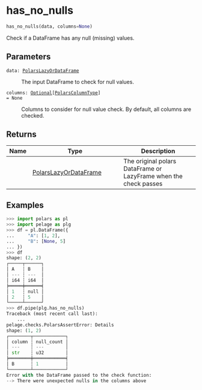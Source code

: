 # has_no_nulls { #pelage.has_no_nulls }

```python
has_no_nulls(data, columns=None)
```

Check if a DataFrame has any null (missing) values.

## Parameters {.doc-section .doc-section-parameters}

<code><span class="parameter-name">data</span><span class="parameter-annotation-sep">:</span> <span class="parameter-annotation">[PolarsLazyOrDataFrame](`pelage.checks.utils.types.PolarsLazyOrDataFrame`)</span></code>

:   The input DataFrame to check for null values.

<code><span class="parameter-name">columns</span><span class="parameter-annotation-sep">:</span> <span class="parameter-annotation">[Optional](`typing.Optional`)\[[PolarsColumnType](`pelage.checks.utils.types.PolarsColumnType`)\]</span> <span class="parameter-default-sep">=</span> <span class="parameter-default">None</span></code>

:   Columns to consider for null value check. By default, all columns are checked.

## Returns {.doc-section .doc-section-returns}

| Name   | Type                                                                       | Description                                                      |
|--------|----------------------------------------------------------------------------|------------------------------------------------------------------|
|        | [PolarsLazyOrDataFrame](`pelage.checks.utils.types.PolarsLazyOrDataFrame`) | The original polars DataFrame or LazyFrame when the check passes |

## Examples {.doc-section .doc-section-examples}

```python
>>> import polars as pl
>>> import pelage as plg
>>> df = pl.DataFrame({
...     "A": [1, 2],
...     "B": [None, 5]
... })
>>> df
shape: (2, 2)
┌─────┬──────┐
│ A   ┆ B    │
│ --- ┆ ---  │
│ i64 ┆ i64  │
╞═════╪══════╡
│ 1   ┆ null │
│ 2   ┆ 5    │
└─────┴──────┘
>>> df.pipe(plg.has_no_nulls)
Traceback (most recent call last):
    ...
pelage.checks.PolarsAssertError: Details
shape: (1, 2)
┌────────┬────────────┐
│ column ┆ null_count │
│ ---    ┆ ---        │
│ str    ┆ u32        │
╞════════╪════════════╡
│ B      ┆ 1          │
└────────┴────────────┘
Error with the DataFrame passed to the check function:
--> There were unexpected nulls in the columns above
```
